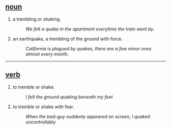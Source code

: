 == [[noun]] ==
#a trembling or shaking.
#:''We felt a quake in the apartment everytime the train went by''.
#an earthquake, a trembling of the ground with force.
#:''California is plagued by quakes, there are a few minor ones almost every month''.

----

== [[verb]] ==
#to tremble or shake.
#:''I felt the ground quaking beneath my feet''
#to tremble or shake with fear.
#:''When the bad-guy suddenly appeared on screen, I quaked uncontrollably''
